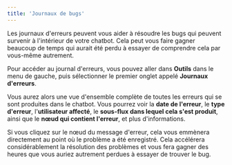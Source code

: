 ```yaml
---
title: 'Journaux de bugs'
---
```


Les journaux d'erreurs peuvent vous aider à résoudre les bugs qui peuvent survenir à l'intérieur de votre chatbot. Cela peut vous faire gagner beaucoup de temps qui aurait été perdu à essayer de comprendre cela par vous-même autrement.

Pour accéder au journal d'erreurs, vous pouvez aller dans **Outils** dans le menu de gauche, puis sélectionner le premier onglet appelé **Journaux d'erreurs**.

Vous aurez alors une vue d'ensemble complète de toutes les erreurs qui se sont produites dans le chatbot. Vous pourrez voir la **date de l'erreur**, le **type d'erreur**, l'**utilisateur affecté**, le **sous-flux dans lequel cela s'est produit**, ainsi que le **nœud qui contient l'erreur**, et plus d'informations.

Si vous cliquez sur le nœud du message d'erreur, cela vous emmènera directement au point où le problème a été enregistré. Cela accélérera considérablement la résolution des problèmes et vous fera gagner des heures que vous auriez autrement perdues à essayer de trouver le bug.


